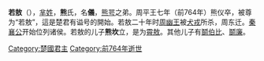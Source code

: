 {{unreferenced|time=2014-2-25}}
'''若敖'''（{{bd|？||前764年|catIdx=X熊}}），[[芈姓|芈姓]]，'''熊'''氏，名'''儀'''，[[熊咢|熊咢]]之弟。周平王七年（前764年）熊仪卒，被尊为“若敖”，這是楚君有谥号的開始。若敖二十年时[[周幽王|周幽王]]被[[犬戎|犬戎]]所杀，周东迁。[[秦襄公|秦襄公]]开始位列诸侯。若敖的儿子'''熊坎'''立，是为[[霄敖|霄敖]]。其他儿子有[[鬬伯比|鬬伯比]]、[[鬬廉|鬬廉]]。

{{中国皇帝|兄[[熊咢|熊咢]]|子[[霄敖|霄敖]]|[[楚國|楚國君主]]|前790年—前764年}}
{{楚国君主}}

{{Chinese royalty-stub}}

[[Category:楚國君主|Category:楚國君主]]
[[Category:前764年逝世|Category:前764年逝世]]